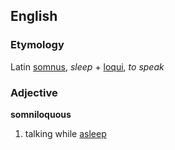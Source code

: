 ==English==
===Etymology===
Latin [[somnus]], ''sleep'' + [[loqui]], ''to speak''
===Adjective===
'''somniloquous'''

#talking while [[asleep]]